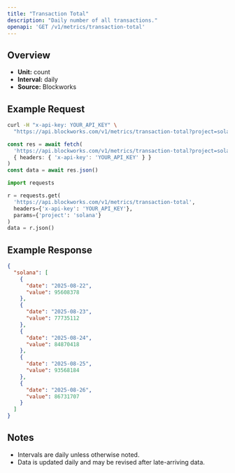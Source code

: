 ```yaml
---
title: "Transaction Total"
description: "Daily number of all transactions."
openapi: 'GET /v1/metrics/transaction-total'
---
```


## Overview

- **Unit:** count
- **Interval:** daily
- **Source:** Blockworks

## Example Request

<CodeGroup>

```bash cURL
curl -H "x-api-key: YOUR_API_KEY" \
  "https://api.blockworks.com/v1/metrics/transaction-total?project=solana"
```

```typescript TypeScript
const res = await fetch(
  'https://api.blockworks.com/v1/metrics/transaction-total?project=solana',
  { headers: { 'x-api-key': 'YOUR_API_KEY' } }
)
const data = await res.json()
```

```python Python
import requests

r = requests.get(
  'https://api.blockworks.com/v1/metrics/transaction-total',
  headers={'x-api-key': 'YOUR_API_KEY'},
  params={'project': 'solana'}
)
data = r.json()
```

</CodeGroup>

## Example Response

```json
{
  "solana": [
    {
      "date": "2025-08-22",
      "value": 95608378
    },
    {
      "date": "2025-08-23",
      "value": 77735112
    },
    {
      "date": "2025-08-24",
      "value": 84870418
    },
    {
      "date": "2025-08-25",
      "value": 93568184
    },
    {
      "date": "2025-08-26",
      "value": 86731707
    }
  ]
}
```

## Notes
- Intervals are daily unless otherwise noted.
- Data is updated daily and may be revised after late-arriving data.

